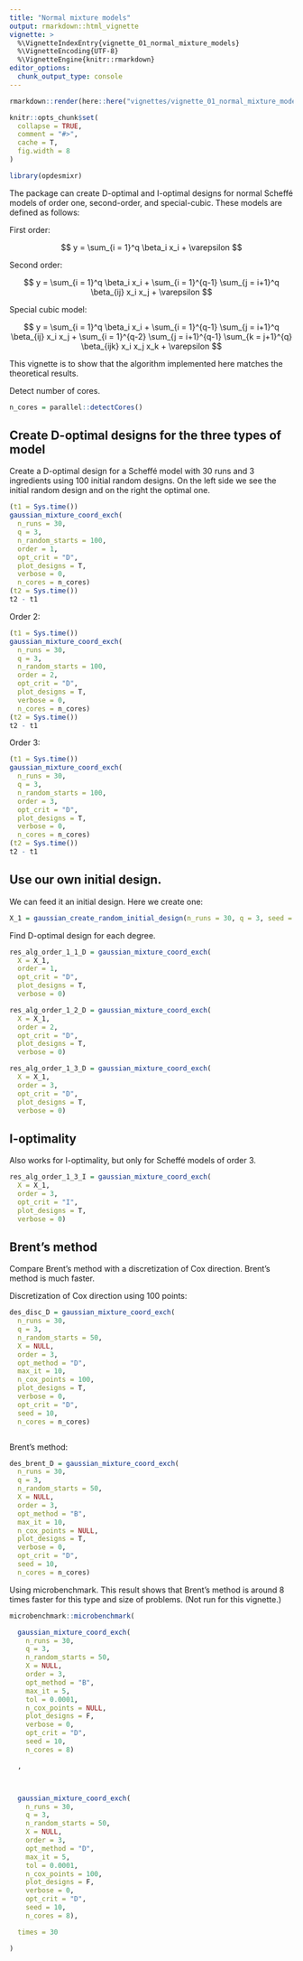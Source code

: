 ```yaml
---
title: "Normal mixture models"
output: rmarkdown::html_vignette
vignette: >
  %\VignetteIndexEntry{vignette_01_normal_mixture_models}
  %\VignetteEncoding{UTF-8}
  %\VignetteEngine{knitr::rmarkdown}
editor_options: 
  chunk_output_type: console
---
```



```r
rmarkdown::render(here::here("vignettes/vignette_01_normal_mixture_models.Rmd"))
```


```r
knitr::opts_chunk$set(
  collapse = TRUE,
  comment = "#>",
  cache = T, 
  fig.width = 8
)
```


```r
library(opdesmixr)
```

The package can create D-optimal and I-optimal designs for normal Scheffé models of order one, second-order, and special-cubic. These models are defined as follows:

First order:

$$
    y = \sum_{i = 1}^q \beta_i x_i + \varepsilon
$$


Second order:

$$
    y = 
      \sum_{i = 1}^q \beta_i x_i + 
      \sum_{i = 1}^{q-1} \sum_{j = i+1}^q \beta_{ij} x_i x_j + 
      \varepsilon
$$

Special cubic model:

$$
    y = 
      \sum_{i = 1}^q \beta_i x_i + 
      \sum_{i = 1}^{q-1} \sum_{j = i+1}^q \beta_{ij} x_i x_j + 
      \sum_{i = 1}^{q-2} \sum_{j = i+1}^{q-1} \sum_{k = j+1}^{q} \beta_{ijk} x_i x_j x_k + 
      \varepsilon
$$


This vignette is to show that the algorithm implemented here matches the theoretical results.

Detect number of cores.

```r
n_cores = parallel::detectCores()
```


## Create D-optimal designs for the three types of model

Create a D-optimal design for a Scheffé model with 30 runs and 3 ingredients using 100 initial random designs. On the left side we see the initial random design and on the right the optimal one.

```r
(t1 = Sys.time())
gaussian_mixture_coord_exch(
  n_runs = 30, 
  q = 3, 
  n_random_starts = 100,
  order = 1, 
  opt_crit = "D",
  plot_designs = T,
  verbose = 0,
  n_cores = n_cores)
(t2 = Sys.time())
t2 - t1
```

Order 2:

```r
(t1 = Sys.time())
gaussian_mixture_coord_exch(
  n_runs = 30, 
  q = 3, 
  n_random_starts = 100,
  order = 2, 
  opt_crit = "D",
  plot_designs = T,
  verbose = 0,
  n_cores = n_cores)
(t2 = Sys.time())
t2 - t1
```


Order 3:

```r
(t1 = Sys.time())
gaussian_mixture_coord_exch(
  n_runs = 30, 
  q = 3, 
  n_random_starts = 100,
  order = 3, 
  opt_crit = "D",
  plot_designs = T,
  verbose = 0,
  n_cores = n_cores)
(t2 = Sys.time())
t2 - t1
```

## Use our own initial design.

We can feed it an initial design. Here we create one:

```r
X_1 = gaussian_create_random_initial_design(n_runs = 30, q = 3, seed = 10)
```

Find D-optimal design for each degree.

```r

res_alg_order_1_1_D = gaussian_mixture_coord_exch(
  X = X_1,
  order = 1,
  opt_crit = "D",
  plot_designs = T,
  verbose = 0)

res_alg_order_1_2_D = gaussian_mixture_coord_exch(
  X = X_1,
  order = 2,
  opt_crit = "D",
  plot_designs = T,
  verbose = 0)

res_alg_order_1_3_D = gaussian_mixture_coord_exch(
  X = X_1,
  order = 3,
  opt_crit = "D",
  plot_designs = T,
  verbose = 0)

```

## I-optimality

Also works for I-optimality, but only for Scheffé models of order 3.


```r

res_alg_order_1_3_I = gaussian_mixture_coord_exch(
  X = X_1,
  order = 3,
  opt_crit = "I",
  plot_designs = T,
  verbose = 0)


```

## Brent's method

Compare Brent's method with a discretization of Cox direction. Brent's method is much faster.


Discretization of Cox direction using 100 points:

```r
des_disc_D = gaussian_mixture_coord_exch(
  n_runs = 30,
  q = 3,
  n_random_starts = 50,
  X = NULL,
  order = 3,
  opt_method = "D",
  max_it = 10,
  n_cox_points = 100,
  plot_designs = T,
  verbose = 0,
  opt_crit = "D",
  seed = 10,
  n_cores = n_cores)



```

Brent's method:

```r
des_brent_D = gaussian_mixture_coord_exch(
  n_runs = 30,
  q = 3,
  n_random_starts = 50,
  X = NULL,
  order = 3,
  opt_method = "B",
  max_it = 10,
  n_cox_points = NULL,
  plot_designs = T,
  verbose = 0,
  opt_crit = "D",
  seed = 10,
  n_cores = n_cores)
```


Using microbenchmark. This result shows that Brent's method is around 8 times faster for this type and size of problems. (Not run for this vignette.)

```r
microbenchmark::microbenchmark(

  gaussian_mixture_coord_exch(
    n_runs = 30,
    q = 3,
    n_random_starts = 50,
    X = NULL,
    order = 3,
    opt_method = "B",
    max_it = 5,
    tol = 0.0001,
    n_cox_points = NULL,
    plot_designs = F,
    verbose = 0,
    opt_crit = "D",
    seed = 10,
    n_cores = 8)

  ,



  gaussian_mixture_coord_exch(
    n_runs = 30,
    q = 3,
    n_random_starts = 50,
    X = NULL,
    order = 3,
    opt_method = "D",
    max_it = 5,
    tol = 0.0001,
    n_cox_points = 100,
    plot_designs = F,
    verbose = 0,
    opt_crit = "D",
    seed = 10,
    n_cores = 8),

  times = 30

)
```










